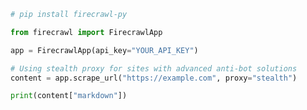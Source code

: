 ```python
# pip install firecrawl-py

from firecrawl import FirecrawlApp

app = FirecrawlApp(api_key="YOUR_API_KEY")

# Using stealth proxy for sites with advanced anti-bot solutions
content = app.scrape_url("https://example.com", proxy="stealth")

print(content["markdown"])
```
